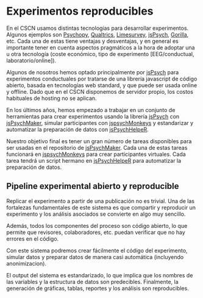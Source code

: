 # Experimentos reproducibles {#intro}

En el CSCN usamos distintas tecnologías para desarrollar experimentos. Algunos ejemplos son [Psychopy](https://www.psychopy.org/), [Qualtrics](https://www.qualtrics.com/), [Limesurvey](https://www.limesurvey.org/), [jsPsych](https://www.jspsych.org/plugins/jspsych-preload/), [Gorilla](https://gorilla.sc/), etc. Cada una de estas tiene ventajas y desventajas, y en general es importante tener en cuenta aspectos pragmáticos a la hora de adoptar una u otra tecnología (coste económico, tipo de experimento [EEG/conductual, laboratorio/online]).  

Algunos de nosotros hemos optado principalmente por [jsPsych](https://www.jspsych.org/) para experimentos conductuales por tratarse de una librería javascript de código abierto, basada en tecnologías web standard, y que puede ser usada online y offline. Dado que en el CSCN disponemos de servidor propio, los costos habituales de hosting no se aplican.    

En los últimos años, hemos empezado a trabajar en un conjunto de herramientas para crear experimentos usando la librería [jsPsych](https://www.jspsych.org/) con [jsPsychMaker](https://github.com/gorkang/jsPsychMaker), simular participantes con [jspsychMonkeys](https://github.com/gorkang/jsPsychMonkeys) y estandarizar y automatizar la preparación de datos con [jsPsychHelpeR](https://github.com/gorkang/jsPsychHelpeR).  

Nuestro objetivo final es tener un gran número de tareas disponibles para ser usadas en el repositorio de [jsPsychMaker](https://github.com/gorkang/jsPsychMaker). Cada una de estas tareas funcionará en [jspsychMonkeys](https://github.com/gorkang/jsPsychMonkeys) para crear participantes virtuales. Cada tarea tendrá un script hermano en [jsPsychHelpeR](https://github.com/gorkang/jsPsychHelpeR) para automatizar la preparación de datos.  


## Pipeline experimental abierto y reproducible

Replicar el experimento a partir de una publicación no es trivial. Una de las fortalezas fundamentales de este sistema es que compartir y reproducir un experimento y los análisis asociados se convierte en algo muy sencillo.    

Además, todos los componentes del proceso son código abierto, lo que permite que revisores, colaboradores, etc. puedan verificar que no hay errores en el código.  

Con este sistema podremos crear fácilmente el código del experimento, simular datos y preparar datos de manera casi automática (incluyendo anonimizacion).

El output del sistema es estandarizado, lo que implica que los nombres de las variables y la estructura de datos son predecibles. Finalmente, la generación de gráficas, tablas, reportes y los análisis son reproducibles.  

